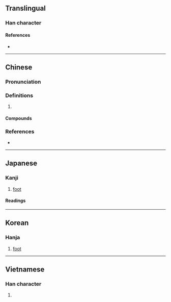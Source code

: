 {{also|尺}}
{{character info/new}}
==Translingual==

===Han character===
{{Han char|rn=30|rad=口|as=04|sn=7|four=67087|canj=RSO|ids=⿰口尺}}

====References====
* {{Han ref|kx=0181.191|dkj=03423|dj=0399.210|hdz=10596.030|uh=544E|ud=21582|bh=A760|bd=42848}}

----

==Chinese==
{{zh-forms}}

===Pronunciation===
{{zh-pron
|m=chǐ
|c=cek3
|mn=chhek
|cat=n
}}

===Definitions===
{{zh-hanzi}}

# {{lb|zh|dated}} {{zh-synonym|英尺|foot}}

====Compounds====
{{zh-der|呎燭光|呎磅|板呎}}

===References===
* {{R:twedu|A00519}}

----

==Japanese==

===Kanji===
{{ja-kanji|grade=|rs=口04}}

# [[foot]]

====Readings====
{{ja-readings
|kanyoon=しゃく
|kun=フィート-}}

----

==Korean==

===Hanja===
{{ko-hanja|hangeul=척|rv=cheok|mr=ch'ŏk}}

# [[foot]]

----

==Vietnamese==

===Han character===
{{vi-hantu|[[xích]], [[xếch]]|rs=口04}}

# {{defn|lang=vi|sort=口04}}